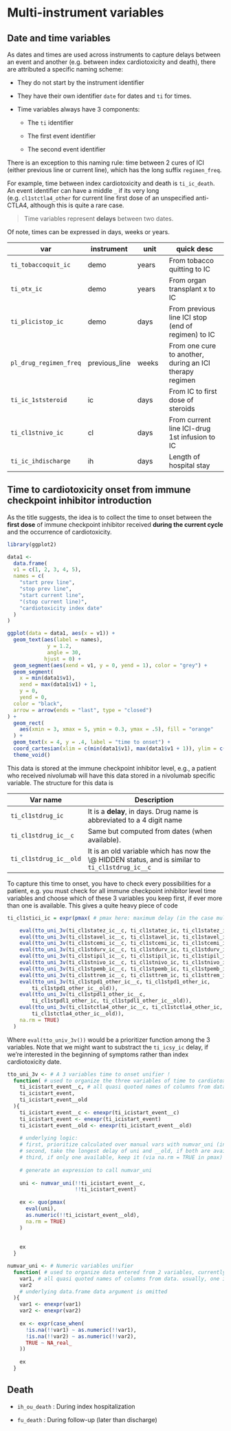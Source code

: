 # Multi-instrument variables {#multi_instrument_var}

## Date and time variables

As dates and times are used across instruments to capture delays between an event and another (e.g. between index cardiotoxicity and death), there are attributed a specific naming scheme:

-   They do not start by the instrument identifier

-   They have their own identifier `date` for dates and `ti` for times.

-   Time variables always have 3 components:

    -   The `ti` identifier

    -   The first event identifier

    -   The second event identifier

There is an exception to this naming rule: time between 2 cures of ICI (either previous line or current line), which has the long suffix `regimen_freq`.

For example, time between index cardiotoxicity and death is `ti_ic_death`. An event identifier can have a middle `_` if its very long (e.g. `cl1stctla4_other` for current line first dose of an unspecified anti-CTLA4, although this is quite a rare case.

> Time variables represent **delays** between two dates.

Of note, times can be expressed in days, weeks or years.

| var                    | instrument    | unit  | quick desc                                              |
|-------------|-------------|-------------|-------------------------------|
| `ti_tobaccoquit_ic`    | demo          | years | From tobacco quitting to IC                             |
| `ti_otx_ic`            | demo          | years | From organ transplant x to IC                           |
| `ti_plicistop_ic`      | demo          | days  | From previous line ICI stop (end of regimen) to IC      |
| `pl_drug_regimen_freq` | previous_line | weeks | From one cure to another, during an ICI therapy regimen |
| `ti_ic_1ststeroid`     | ic            | days  | From IC to first dose of steroids                       |
| `ti_cl1stnivo_ic`      | cl            | days  | From current line ICI-drug 1st infusion to IC           |
| `ti_ic_ihdischarge`    | ih            | days  | Length of hospital stay                                 |

## Time to cardiotoxicity onset from immune checkpoint inhibitor introduction

As the title suggests, the idea is to collect the time to onset between the **first dose** of immune checkpoint inhibitor received **during the current cycle** and the occurrence of cardiotoxicity.

```r
library(ggplot2) 

data1 <- 
  data.frame(
  v1 = c(1, 2, 3, 4, 5),
  names = c(
    "start prev line",
    "stop prev line",
    "start current line",
    "(stop current line)",
    "cardiotoxicity index date"
  )
)

ggplot(data = data1, aes(x = v1)) +
  geom_text(aes(label = names),
             y = 1.2,
             angle = 30, 
            hjust = 0) +
  geom_segment(aes(xend = v1, y = 0, yend = 1), color = "grey") +
  geom_segment(
    x = min(data1$v1),
    xend = max(data1$v1) + 1,
    y = 0,
    yend = 0,
  color = "black",
  arrow = arrow(ends = "last", type = "closed")
) +
  geom_rect(
    aes(xmin = 3, xmax = 5, ymin = 0.3, ymax = .5), fill = "orange"
  ) +
  geom_text(x = 4, y = .4, label = "time to onset") +
  coord_cartesian(xlim = c(min(data1$v1), max(data1$v1 + 1)), ylim = c(-0.5, 2)) +
  theme_void()
```

This data is stored at the immune checkpoint inhibitor level, e.g., a patient who received nivolumab will have this data stored in a nivolumab specific variable. The structure for this data is

| Var name               | Description                                                                                        |
|---------------------|---------------------------------------------------|
| `ti_cl1stdrug_ic`      | It is a **delay**, in days. Drug name is abbreviated to a 4 digit name                             |
| `ti_cl1stdrug_ic__c`   | Same but computed from dates (when available).                                                     |
| `ti_cl1stdrug_ic__old` | It is an old variable which has now the \\\@ HIDDEN status, and is similar to `ti_cl1stdrug_ic__c` |

To capture this time to onset, you have to check every possibilities for a patient, e.g. you must check for all immune checkpoint inhibitor level time variables and choose which of these 3 variables you keep first, if ever more than one is available. This gives a quite heavy piece of code

```r
ti_cl1stici_ic = expr(pmax( # pmax here: maximum delay (in the case multiple ICI were prescribed sequentially)

    eval(tto_uni_3v(ti_cl1statez_ic__c, ti_cl1statez_ic, ti_cl1statez_ic__old)), 
    eval(tto_uni_3v(ti_cl1stavel_ic__c, ti_cl1stavel_ic, ti_cl1stavel_ic__old)), 
    eval(tto_uni_3v(ti_cl1stcemi_ic__c, ti_cl1stcemi_ic, ti_cl1stcemi_ic__old)), 
    eval(tto_uni_3v(ti_cl1stdurv_ic__c, ti_cl1stdurv_ic, ti_cl1stdurv_ic__old)), 
    eval(tto_uni_3v(ti_cl1stipil_ic__c, ti_cl1stipil_ic, ti_cl1stipil_ic__old)), 
    eval(tto_uni_3v(ti_cl1stnivo_ic__c, ti_cl1stnivo_ic, ti_cl1stnivo_ic__old)), 
    eval(tto_uni_3v(ti_cl1stpemb_ic__c, ti_cl1stpemb_ic, ti_cl1stpemb_ic__old)), 
    eval(tto_uni_3v(ti_cl1sttrem_ic__c, ti_cl1sttrem_ic, ti_cl1sttrem_ic__old)), 
    eval(tto_uni_3v(ti_cl1stpd1_other_ic__c, ti_cl1stpd1_other_ic, 
        ti_cl1stpd1_other_ic__old)), 
    eval(tto_uni_3v(ti_cl1stpdl1_other_ic__c, 
        ti_cl1stpdl1_other_ic, ti_cl1stpdl1_other_ic__old)), 
    eval(tto_uni_3v(ti_cl1stctla4_other_ic__c, ti_cl1stctla4_other_ic, 
        ti_cl1stctla4_other_ic__old)), 
    na.rm = TRUE)
  )
```

Where `eval(tto_univ_3v())` would be a prioritizer function among the 3 variables. Note that we might want to substract the `ti_icsy_ic` delay, if we're interested in the beginning of symptoms rather than index cardiotoxicity date.

```r
tto_uni_3v <- # A 3 variables time to onset unifier !
  function( # used to organize the three variables of time to cardiotox onset from drug initiation
    ti_icistart_event__c, # all quasi quoted names of columns from data. One is the calculated delay `ti_icistart_event__c`, one is manually entered when dates are not available `ti_icistart_event`, one is a old version of the variable `ti_icistart_event__old`
    ti_icistart_event,
    ti_icistart_event__old
  ){
    ti_icistart_event__c <- enexpr(ti_icistart_event__c)
    ti_icistart_event <- enexpr(ti_icistart_event)
    ti_icistart_event__old <- enexpr(ti_icistart_event__old)
    
    # underlying logic: 
    # first, prioritize calculated over manual vars with numvar_uni (intermediate object uni).
    # second, take the longest delay of uni and __old, if both are available.
    # third, if only one available, keep it (via na.rm = TRUE in pmax)
    
    # generate an expression to call numvar_uni
    
    uni <- numvar_uni(!!ti_icistart_event__c,
                      !!ti_icistart_event)
    
    ex <- quo(pmax(
      eval(uni),
      as.numeric(!!ti_icistart_event__old),
      na.rm = TRUE)
    )
    
    
    ex
  }

numvar_uni <- # Numeric variables unifier
  function( # used to organize data entered from 2 variables, currently its a prioritization
    var1, # all quasi quoted names of columns from data. usually, one is the calculated var, one is manually entered, var1 will be prioritize over var2
    var2
    # underlying data.frame data argument is omitted
  ){
    var1 <- enexpr(var1)
    var2 <- enexpr(var2)
    
    ex <- expr(case_when(
      !is.na(!!var1) ~ as.numeric(!!var1),
      !is.na(!!var2) ~ as.numeric(!!var2),
      TRUE ~ NA_real_
    ))
    
    ex
  }
```

## Death

-   `ih_ou_death` : During index hospitalization

-   `fu_death` : During follow-up (later than discharge)

